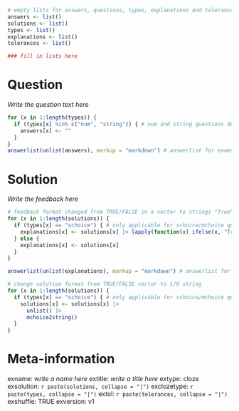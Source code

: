 ```r
# empty lists for answers, questions, types, explanations and tolerances
answers <- list()
solutions <- list()
types <- list()
explanations <- list()
tolerances <- list()

### fill in lists here 
```

# Question

*Write the question text here*

```r
for (x in 1:length(types)) {
  if (types[x] %in% c("num", "string")) { # num and string questions do not have answer options given (opposed to schoice/mchoice questions -> "" as placeholders)
    answers[x] <- ""
  }
}
answerlist(unlist(answers), markup = "markdown") # answerlist for exams2html/exams2moodle created from answers list
```

# Solution

*Write the feedback here*

```r
# feedback format changed from TRUE/FALSE in a vector to strings "True" and "False"
for (x in 1:length(solutions)) {
  if (types[x] == "schoice") { # only applicable for schoice/mchoice questions
    explanations[x] <- solutions[x] |> lapply(function(x) ifelse(x, "True", "False"))
  } else {
    explanations[x] <- solutions[x]
  }
}

answerlist(unlist(explanations), markup = "markdown") # answerlist for exams2html/exams2moodle created from solutions/explanations list -> feedback
```

```r
# change solution format from TRUE/FALSE vector to 1/0 string
for (x in 1:length(solutions)) {
  if (types[x] == "schoice") { # only applicable for schoice/mchoice questions
    solutions[x] <- solutions[x] |>
      unlist() |>
      mchoice2string()
  }
}
```

# Meta-information
exname: *write a name here* 
extitle: *write a title here* 
extype: cloze 
exsolution: `r paste(solutions, collapse = "|")` 
exclozetype: `r paste(types, collapse = "|")` 
extol: `r paste(tolerances, collapse = "|")` 
exshuffle: TRUE 
exversion: v1
